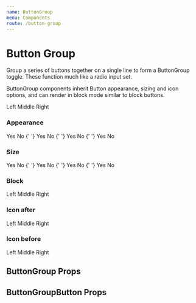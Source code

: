 ```yaml
---
name: ButtonGroup
menu: Components
route: /button-group
---
```



# Button Group

Group a series of buttons together on a single line to form a ButtonGroup toggle. These function much like a radio input set.

ButtonGroup components inherit Button appearance, sizing and icon options, and can render in block mode similar to block buttons.

<Playground>
	<ButtonGroup name="example-buttongroup">
		<ButtonGroupButton>Left</ButtonGroupButton>
		<ButtonGroupButton>Middle</ButtonGroupButton>
		<ButtonGroupButton>Right</ButtonGroupButton>
	</ButtonGroup>
</Playground>

### Appearance

<Playground>
	<ButtonGroup appearance="primary" name="example-buttongroup-primary">
		<ButtonGroupButton>Yes</ButtonGroupButton>
		<ButtonGroupButton>No</ButtonGroupButton>
	</ButtonGroup>{' '}
	<ButtonGroup appearance="hero" name="example-buttongroup-hero">
		<ButtonGroupButton>Yes</ButtonGroupButton>
		<ButtonGroupButton>No</ButtonGroupButton>
	</ButtonGroup>{' '}
	<ButtonGroup appearance="neutral" name="example-buttongroup-neutral">
		<ButtonGroupButton>Yes</ButtonGroupButton>
		<ButtonGroupButton>No</ButtonGroupButton>
	</ButtonGroup>{' '}
	<ButtonGroup appearance="faint" name="example-buttongroup-faint">
		<ButtonGroupButton>Yes</ButtonGroupButton>
		<ButtonGroupButton>No</ButtonGroupButton>
	</ButtonGroup>
</Playground>

### Size

<Playground>
	<ButtonGroup size="small" name="example-buttongroup-small">
		<ButtonGroupButton>Yes</ButtonGroupButton>
		<ButtonGroupButton>No</ButtonGroupButton>
	</ButtonGroup>{' '}
	<ButtonGroup size="medium" name="example-buttongroup-medium">
		<ButtonGroupButton>Yes</ButtonGroupButton>
		<ButtonGroupButton>No</ButtonGroupButton>
	</ButtonGroup>{' '}
	<ButtonGroup size="large" name="example-buttongroup-large">
		<ButtonGroupButton>Yes</ButtonGroupButton>
		<ButtonGroupButton>No</ButtonGroupButton>
	</ButtonGroup>{' '}
	<ButtonGroup size="xlarge" name="example-buttongroup-xlarge">
		<ButtonGroupButton>Yes</ButtonGroupButton>
		<ButtonGroupButton>No</ButtonGroupButton>
	</ButtonGroup>
</Playground>

### Block

<Playground>
	<ButtonGroup name="example-buttongroup-block" block>
		<ButtonGroupButton>Left</ButtonGroupButton>
		<ButtonGroupButton>Middle</ButtonGroupButton>
		<ButtonGroupButton>Right</ButtonGroupButton>
	</ButtonGroup>
</Playground>

### Icon after

<Playground>
	<ButtonGroup name="example-buttongroup-block">
		<ButtonGroupButton iconAfter={InfoIcon}>Left</ButtonGroupButton>
		<ButtonGroupButton iconAfter={InfoIcon}>Middle</ButtonGroupButton>
		<ButtonGroupButton iconAfter={InfoIcon}>Right</ButtonGroupButton>
	</ButtonGroup>
</Playground>

### Icon before

<Playground>
	<ButtonGroup name="example-buttongroup-block">
		<ButtonGroupButton iconBefore={InfoIcon}>Left</ButtonGroupButton>
		<ButtonGroupButton iconBefore={InfoIcon}>Middle</ButtonGroupButton>
		<ButtonGroupButton iconBefore={InfoIcon}>Right</ButtonGroupButton>
	</ButtonGroup>
</Playground>

## ButtonGroup Props

<PropsTable of={ButtonGroup} />

## ButtonGroupButton Props

<PropsTable of={ButtonGroupButton} />
